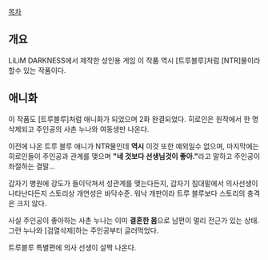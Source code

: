 [[목차]]

== 개요 ==
LiLiM DARKNESS에서 제작한 성인용 게임
이 작품 역시 [트루블루]처럼 [NTR]물이라 할수 있는 작품이다.
== 애니화 ==
이 작품도 [트루블루]처럼 애니화가 되었으며 2화 완결되었다. 히로인은 원작에서 한 명 삭제되고 주인공의 사촌 누나와 여동생만 나온다.

이전에 나온 트루 블루 애니가 NTR물인데 '''역시''' 이것 또한 예외일수 없으며, 마지막에는 히로인들이 주인공과 관계를 맺으며 '''"네 것보다 선생님것이 좋아."'''라고 말하고 주인공이 좌절하는 결말...

갑자기 병원에 강도가 들이닥쳐서 성관계를 맺는다든지, 갑자기 침대밑에서 의사선생이 나타난다든지 스토리상 개연성은 바닥수준. 워낙 개판이라 트루 블루보다 스토리의 충격은 크지 않다.

사실 주인공이 좋아하는 사촌 누나는 이미 '''결혼한 몸'''으로 남편이 멀리 전근가 있는 상태. 그런 누나와 [검열삭제]하는 주인공부터 글러먹었다.

트루블루 특별편에 의사 선생이 살짝 나온다.
